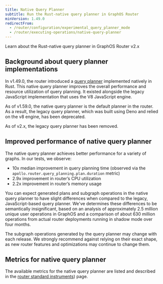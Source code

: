 ```yaml
---
title: Native Query Planner
subtitle: Run the Rust-native query planner in GraphOS Router
minVersion: 1.49.0
redirectFrom:
  - /router/configuration/experimental_query_planner_mode
  - /router/executing-operations/native-query-planner
---
```


Learn about the Rust-native query planner in GraphOS Router v2.x

## Background about query planner implementations

In v1.49.0, the router introduced a [query planner](/graphos/routing/about-router#query-planning) implemented natively in Rust. This native query planner improves the overall performance and resource utilization of query planning. It existed alongside the legacy JavaScript implementation that uses the V8 JavaScript engine.

As of v1.59.0, the native query planner is the default planner in the router. As a result, the legacy query planner, which was built using Deno and relied on the v8 engine, has been deprecated.

As of v2.x, the legacy query planner has been removed.

## Improved performance of native query planner

The native query planner achieves better performance for a variety of graphs. In our tests, we observe:

- 10x median improvement in query planning time (observed via the `apollo.router.query_planning.plan.duration` metric)
- 2.9x improvement in router’s CPU utilization
- 2.2x improvement in router’s memory usage

You can expect generated plans and subgraph operations in the native query planner to have slight differences when compared to the legacy, JavaScript-based query planner. We've determines these differences to be semantically insignificant, based on an analysis of approximately 2.5 million unique user operations in GraphOS and a comparison of about 630 million operations from actual router deployments running in shadow mode over four months.

<Note>

The subgraph operations generated by the query planner may change with each release. We strongly recommend against relying on their exact shape, as new router features and optimizations may continue to change them.

</Note>

## Metrics for native query planner

The available metrics for the native query planner are listed and described in the [router standard instruments](/router/configuration/telemetry/instrumentation/standard-instruments#query-planner)) page.
